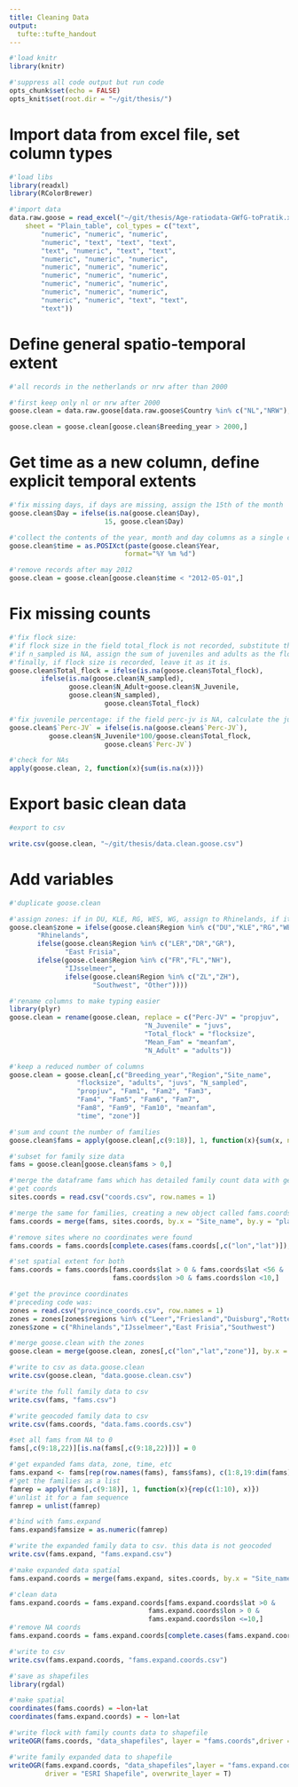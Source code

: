 ```yaml
---
title: Cleaning Data
output: 
  tufte::tufte_handout
---
```


```r
#'load knitr
library(knitr)

#'suppress all code output but run code
opts_chunk$set(echo = FALSE)
opts_knit$set(root.dir = "~/git/thesis/")
```

# Import data from excel file, set column types

```r
#'load libs
library(readxl)
library(RColorBrewer)

#'import data
data.raw.goose = read_excel("~/git/thesis/Age-ratiodata-GWfG-toPratik.xlsx", 
    sheet = "Plain_table", col_types = c("text", 
        "numeric", "numeric", "numeric", 
        "numeric", "text", "text", "text", 
        "text", "numeric", "text", "text", 
        "numeric", "numeric", "numeric", 
        "numeric", "numeric", "numeric", 
        "numeric", "numeric", "numeric", 
        "numeric", "numeric", "numeric", 
        "numeric", "numeric", "numeric", 
        "numeric", "numeric", "text", "text", 
        "text"))
```

# Define general spatio-temporal extent

```r
#'all records in the netherlands or nrw after than 2000

#'first keep only nl or nrw after 2000
goose.clean = data.raw.goose[data.raw.goose$Country %in% c("NL","NRW"),]

goose.clean = goose.clean[goose.clean$Breeding_year > 2000,]
```

# Get time as a new column, define explicit temporal extents

```r
#'fix missing days, if days are missing, assign the 15th of the month
goose.clean$Day = ifelse(is.na(goose.clean$Day),
                        15, goose.clean$Day)

#'collect the contents of the year, month and day columns as a single column of the posixct class. this may need to be modified to date class later since it also assigns a time, which causes problems when the timezone shifts due to DST
goose.clean$time = as.POSIXct(paste(goose.clean$Year,                                    goose.clean$Month,goose.clean$Day),
                             format="%Y %m %d")

#'remove records after may 2012
goose.clean = goose.clean[goose.clean$time < "2012-05-01",]
```

# Fix missing counts

```r
#'fix flock size:
#'if flock size in the field total_flock is not recorded, substitute the field n_sampled. this is based on the assumption that all goose.clean were whitefronts
#'if n_sampled is NA, assign the sum of juveniles and adults as the flock size. same assumption as above holds.
#'finally, if flock size is recorded, leave it as it is.
goose.clean$Total_flock = ifelse(is.na(goose.clean$Total_flock),
        ifelse(is.na(goose.clean$N_sampled),
               goose.clean$N_Adult+goose.clean$N_Juvenile,
               goose.clean$N_sampled),
                        goose.clean$Total_flock)

#'fix juvenile percentage: if the field perc-jv is NA, calculate the juvenile percentage as number of juveniles*100 divided by the field total_flock
goose.clean$`Perc-JV` = ifelse(is.na(goose.clean$`Perc-JV`),
          goose.clean$N_Juvenile*100/goose.clean$Total_flock,
                        goose.clean$`Perc-JV`)

#'check for NAs
apply(goose.clean, 2, function(x){sum(is.na(x))})
```

# Export basic clean data

```r
#export to csv

write.csv(goose.clean, "~/git/thesis/data.clean.goose.csv")
```

# Add variables

```r
#'duplicate goose.clean

#'assign zones: if in DU, KLE, RG, WES, WG, assign to Rhinelands, if itn LER, DR, GR, assign to East Frisia, if in FR, FL, NH, assign to IJsselmeer, and if in ZL, ZH assign to Southwest, assing all else to other.
goose.clean$zone = ifelse(goose.clean$Region %in% c("DU","KLE","RG","WES","WG","LI"),
       "Rhinelands",
       ifelse(goose.clean$Region %in% c("LER","DR","GR"),
              "East Frisia",
       ifelse(goose.clean$Region %in% c("FR","FL","NH"),
              "IJsselmeer",
              ifelse(goose.clean$Region %in% c("ZL","ZH"),
                     "Southwest", "Other"))))

#'rename columns to make typing easier
library(plyr)
goose.clean = rename(goose.clean, replace = c("Perc-JV" = "propjuv",
                                  "N_Juvenile" = "juvs",
                                  "Total_flock" = "flocksize",
                                  "Mean_Fam" = "meanfam",
                                  "N_Adult" = "adults"))

#'keep a reduced number of columns
goose.clean = goose.clean[,c("Breeding_year","Region","Site_name",
                 "flocksize", "adults", "juvs", "N_sampled",
                 "propjuv", "Fam1", "Fam2", "Fam3",
                 "Fam4", "Fam5", "Fam6", "Fam7",
                 "Fam8", "Fam9", "Fam10", "meanfam",
                 "time", "zone")]

#'sum and count the number of families
goose.clean$fams = apply(goose.clean[,c(9:18)], 1, function(x){sum(x, na.rm = T)})

#'subset for family size data
fams = goose.clean[goose.clean$fams > 0,]
```

```r

#'merge the dataframe fams which has detailed family count data with geocoded sites, and with geocoded zones
#'get coords
sites.coords = read.csv("coords.csv", row.names = 1)

#'merge the same for families, creating a new object called fams.coords
fams.coords = merge(fams, sites.coords, by.x = "Site_name", by.y = "places")

#'remove sites where no coordinates were found
fams.coords = fams.coords[complete.cases(fams.coords[,c("lon","lat")]),]

#'set spatial extent for both
fams.coords = fams.coords[fams.coords$lat > 0 & fams.coords$lat <56 &
                          fams.coords$lon >0 & fams.coords$lon <10,]

#'get the province coordinates
#'preceding code was:
zones = read.csv("province_coords.csv", row.names = 1)
zones = zones[zones$regions %in% c("Leer","Friesland","Duisburg","Rotterdam"),]
zones$zone = c("Rhinelands","IJsselmeer","East Frisia","Southwest")

#'merge goose.clean with the zones
goose.clean = merge(goose.clean, zones[,c("lon","lat","zone")], by.x = "zone", by.y = "zone", all.x = T)
```

```r
#'write to csv as data.goose.clean
write.csv(goose.clean, "data.goose.clean.csv")

#'write the full family data to csv
write.csv(fams, "fams.csv")

#'write geocoded family data to csv
write.csv(fams.coords, "data.fams.coords.csv")
```

```r
#set all fams from NA to 0
fams[,c(9:18,22)][is.na(fams[,c(9:18,22)])] = 0

#'get expanded fams data, zone, time, etc
fams.expand <- fams[rep(row.names(fams), fams$fams), c(1:8,19:dim(fams)[2])]
#'get the families as a list
famrep = apply(fams[,c(9:18)], 1, function(x){rep(c(1:10), x)})
#'unlist it for a fam sequence
famrep = unlist(famrep)

#'bind with fams.expand
fams.expand$famsize = as.numeric(famrep)
```

```r
#'write the expanded family data to csv. this data is not geocoded
write.csv(fams.expand, "fams.expand.csv")
```

```r
#'make expanded data spatial
fams.expand.coords = merge(fams.expand, sites.coords, by.x = "Site_name",by.y="places")

#'clean data
fams.expand.coords = fams.expand.coords[fams.expand.coords$lat >0 &
                                   fams.expand.coords$lon > 0 &
                                   fams.expand.coords$lon <=10,]
#'remove NA coords
fams.expand.coords = fams.expand.coords[complete.cases(fams.expand.coords[,c("lon","lat")]),]

#'write to csv
write.csv(fams.expand.coords, "fams.expand.coords.csv")
```

```r
#'save as shapefiles
library(rgdal)

#'make spatial
coordinates(fams.coords) = ~lon+lat
coordinates(fams.expand.coords) = ~ lon+lat

#'write flock with family counts data to shapefile
writeOGR(fams.coords, "data_shapefiles", layer = "fams.coords",driver = "ESRI Shapefile", overwrite_layer = T)

#'write family expanded data to shapefile
writeOGR(fams.expand.coords, "data_shapefiles",layer = "fams.expand.coords",
         driver = "ESRI Shapefile", overwrite_layer = T)
```

